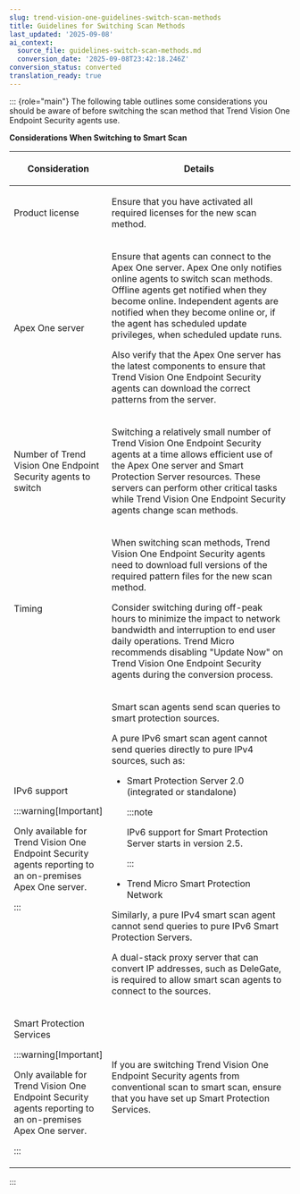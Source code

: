 ```yaml
---
slug: trend-vision-one-guidelines-switch-scan-methods
title: Guidelines for Switching Scan Methods
last_updated: '2025-09-08'
ai_context:
  source_file: guidelines-switch-scan-methods.md
  conversion_date: '2025-09-08T23:42:18.246Z'
conversion_status: converted
translation_ready: true
---
```


::: {role="main"}
The following table outlines some considerations you should be aware of before switching the scan method that Trend Vision One Endpoint Security agents use.

**Considerations When Switching to Smart Scan**

<table>
<colgroup>
<col style="width: 28%" />
<col style="width: 71%" />
</colgroup>
<thead>
<tr>
<th><p>Consideration</p></th>
<th><p>Details</p></th>
</tr>
</thead>
<tbody>
<tr>
<td><p>Product license</p></td>
<td><p>Ensure that you have activated all required licenses for the new scan method.</p></td>
</tr>
<tr>
<td><p>Apex One server</p></td>
<td><p>Ensure that agents can connect to the Apex One server. Apex One only notifies online agents to switch scan methods. Offline agents get notified when they become online. Independent agents are notified when they become online or, if the agent has scheduled update privileges, when scheduled update runs.</p>
<p>Also verify that the Apex One server has the latest components to ensure that Trend Vision One Endpoint Security agents can download the correct patterns from the server.</p></td>
</tr>
<tr>
<td><p>Number of Trend Vision One Endpoint Security agents to switch</p></td>
<td><p>Switching a relatively small number of Trend Vision One Endpoint Security agents at a time allows efficient use of the Apex One server and Smart Protection Server resources. These servers can perform other critical tasks while Trend Vision One Endpoint Security agents change scan methods.</p></td>
</tr>
<tr>
<td><p>Timing</p></td>
<td><p>When switching scan methods, Trend Vision One Endpoint Security agents need to download full versions of the required pattern files for the new scan method.</p>
<p>Consider switching during off-peak hours to minimize the impact to network bandwidth and interruption to end user daily operations. Trend Micro recommends disabling "Update Now" on Trend Vision One Endpoint Security agents during the conversion process.</p></td>
</tr>
<tr>
<td><p>IPv6 support</p>


:::warning[Important]

<p>Only available for Trend Vision One Endpoint Security agents reporting to an on-premises Apex One server.</p>


:::

</td>
<td><p>Smart scan agents send scan queries to smart protection sources.</p>
<p>A pure IPv6 smart scan agent cannot send queries directly to pure IPv4 sources, such as:</p>
<ul>
<li><p>Smart Protection Server 2.0 (integrated or standalone)</p>


:::note

<p>IPv6 support for Smart Protection Server starts in version 2.5.</p>


:::

</li>
<li><p>Trend Micro Smart Protection Network</p></li>
</ul>
<p>Similarly, a pure IPv4 smart scan agent cannot send queries to pure IPv6 Smart Protection Servers.</p>
<p>A dual-stack proxy server that can convert IP addresses, such as DeleGate, is required to allow smart scan agents to connect to the sources.</p></td>
</tr>
<tr>
<td><p>Smart Protection Services</p>


:::warning[Important]

<p>Only available for Trend Vision One Endpoint Security agents reporting to an on-premises Apex One server.</p>


:::

</td>
<td><p>If you are switching Trend Vision One Endpoint Security agents from conventional scan to smart scan, ensure that you have set up Smart Protection Services.</p></td>
</tr>
</tbody>
</table>
:::
